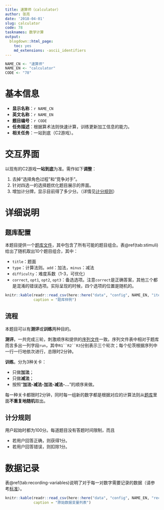 ```yaml
---
title: 速算师（calculator）
author: 张亮
date: '2018-04-01'
slug: calculator
code: 78
tasknames: 数学计算
output:
  blogdown::html_page:
    toc: yes
    md_extensions: -ascii_identifiers
---
```


```r
NAME_CN <- "速算师"
NAME_EN <- "calculator"
CODE <- "78"
```

# 基本信息

* **显示名称**：`r NAME_CN`
* **英文名称**：`r NAME_EN`
* **题目编号**：`r CODE`
* **任务描述**：根据算术法则快速计算，训练更新加工信息的能力。
* **相关任务**：一站到底（C2游戏）。

# 交互界面

以现有的C2游戏**一站到底**为准。需作如下**调整**：

1. 去掉“选择角色过程”和“竞争对手”。
1. 针对四选一的选择题优化题目展示的界面。
1. 增加计分牌，显示目前得了多少分。（详情见[计分规则][]）

# 详细说明

## 题库配置

本题目提供一个[题库文件](/seq/calculator/itembank.csv)，其中包含了所有可能的题目组合。表\@ref(tab:stimuli)给出了随机取出10个题目组合，其中：

* `title`：题面
* `type`：计算法则。`add`：加法，`minus`：减法
* `difficulty`：难度系数（1-3，可优化）
* `correct`, `opt1`, `opt2`, `opt3`：备选选项。注意`correct`是正确答案，其他三个都是混淆的错误选项。实际呈现的时候，四个选项的位置是随机的。

```r
knitr::kable(readr::read_csv(here::here("data", "config", NAME_EN, "itembank_sample.csv")),
             caption = "题库样例")
```

## 流程

本题目可以有**测评**或**训练**两种目的。

**测评**。一共完成三轮，刺激顺序和提供的[序列文件](/seq/calculator/sequence.csv)一致。序列文件表中相对于题库而言多出一列字段`run`，其中`R1``R2``R3`分别表示三个轮次；每个伦茨根据序列中一行一行地依次进行，总限时2分钟。

**训练**。分为3种关卡：

* 只做**加法**；
* 只做**减法**；
* 按照“**加法-减法-加法-减法-...**”的顺序来做。

每一种关卡都限时2分钟，同时每一组新的数字都是根据对应的计算法则从[题库](#题库配置)里面**不重复地随机**取出。

## 计分规则

用户起始时都为100分。每道题目没有答题时间限制，而且

* 若用户回答正确，则获得1分。
* 若用户回答错误，则扣除1分。

# 数据记录

表\@ref(tab:recording-variables)说明了对于每一对数字需要记录的数据（请参考[标准](`r blogdown::shortcode("relref", "standard.html")`)）。

```r
knitr::kable(readr::read_csv(here::here("data", "config", NAME_EN, "recs.csv")),
             caption = "原始数据变量列表")
```
